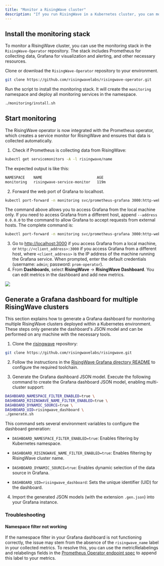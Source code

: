 ```yaml
---
title: "Monitor a RisingWave cluster"
description: "If you run RisingWave in a Kubernetes cluster, you can monitor its performance, including the usage of resources like CPU, memory, and network, and the status of different nodes."
---
```


## Install the monitoring stack

To monitor a RisingWave cluster, you can use the monitoring stack in the `RisingWave-Operator` repository. The stack includes Prometheus for collecting data, Grafana for visualization and alerting, and other necessary resources.

Clone or download the `RisingWave-Operator` repository to your environment.

```bash
git clone https://github.com/risingwavelabs/risingwave-operator.git
```

Run the script to install the monitoring stack. It will create the `monitoring` namespace and deploy all monitoring services in the namespace.

```bash
./monitoring/install.sh
```

## Start monitoring

The RisingWave operator is now integrated with the Prometheus operator, which creates a service monitor for RisingWave and ensures that data is collected automatically.

1. Check if Prometheus is collecting data from RisingWave:
```bash
kubectl get servicemonitors -A -l risingwave/name
```
The expected output is like this:
```bash
NAMESPACE    NAME                         AGE
monitoring   risingwave-service-monitor   119m
```
2. Forward the web port of Grafana to localhost.
```bash
kubectl port-forward -n monitoring svc/prometheus-grafana 3000:http-web
```
The command above allows you to access Grafana from the local machine only. If you need to access Grafana from a different host, append `--address 0.0.0.0` to the command to allow Grafana to accept requests from external hosts. The complete command is:
```bash
kubectl port-forward -n monitoring svc/prometheus-grafana 3000:http-web --address 0.0.0.0
```
3. Go to [http://localhost:3000](http://localhost:3000) if you access Grafana from a local machine, or `http://<client_address>:3000` if you access Grafana from a different host, where `<client_address>` is the IP address of the machine running the Grafana service. When prompted, enter the default credentials (username: `admin`; password: `prom-operator`).
4. From **Dashboards**, select **RisingWave** \-> **RisingWave Dashboard**. You can edit metrics in the dashboard and add new metrics.

<Frame>
  <img src="/images/current/monitor-risingwave-cluster/risingwave-grafana-k8s.png"/>
</Frame>

## Generate a Grafana dashboard for multiple RisingWave clusters

This section explains how to generate a Grafana dashboard for monitoring multiple RisingWave clusters deployed within a Kubernetes environment. These steps only generate the dashboard's JSON model and can be performed on any machine with the necessary tools.


1. Clone the [risingwave](https://github.com/risingwavelabs/risingwave) repository:
```bash
git clone https://github.com/risingwavelabs/risingwave.git
```

2. Follow the instructions in the [RisingWave Grafana directory README](https://github.com/risingwavelabs/risingwave/blob/main/grafana/README.md) to configure the required toolchain.

3. Generate the Grafana dashboard JSON model.
Execute the following command to create the Grafana dashboard JSON model, enabling multi-cluster support:
```bash
DASHBOARD_NAMESPACE_FILTER_ENABLED=true \
DASHBOARD_RISINGWAVE_NAME_FILTER_ENABLED=true \
DASHBOARD_DYNAMIC_SOURCE=true \
DASHBOARD_UID=risingwave_dashboard \
./generate.sh
```
This command sets several environment variables to configure the dashboard generation:

- `DASHBOARD_NAMESPACE_FILTER_ENABLED=true`: Enables filtering by Kubernetes namespace.

- `DASHBOARD_RISINGWAVE_NAME_FILTER_ENABLED=true`: Enables filtering by RisingWave cluster name.

- `DASHBOARD_DYNAMIC_SOURCE=true`: Enables dynamic selection of the data source in Grafana.

- `DASHBOARD_UID=risingwave_dashboard`: Sets the unique identifier (UID) for the dashboard.
4. Import the generated JSON models (with the extension `.gen.json`) into your Grafana instance.


### Troubleshooting

#### Namespace filter not working

If the namespace filter in your Grafana dashboard is not functioning correctly, the issue may stem from the absence of the `risingwave_name` label in your collected metrics. To resolve this, you can use the metricRelabelings and relabelings fields in the [Prometheus Operator endpoint spec](https://github.com/prometheus-operator/prometheus-operator/blob/main/Documentation/api-reference/api.md#endpoint) to append this label to your metrics.
